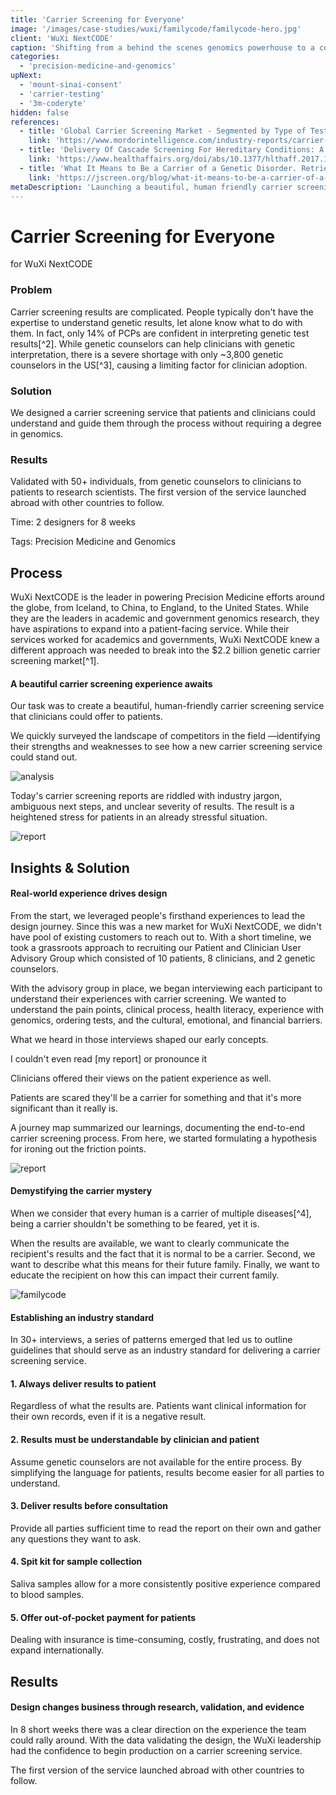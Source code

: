 ```yaml
---
title: 'Carrier Screening for Everyone'
image: '/images/case-studies/wuxi/familycode/familycode-hero.jpg'
client: 'WuXi NextCODE'
caption: 'Shifting from a behind the scenes genomics powerhouse to a consumer-friendly service.'
categories:
  - 'precision-medicine-and-genomics'
upNext:
  - 'mount-sinai-consent'
  - 'carrier-testing'
  - '3m-coderyte'
hidden: false
references:
  - title: 'Global Carrier Screening Market - Segmented by Type of Test, Disease, and Geography - Growth, Trends and Forecasts. Retrieved July 24, 2018, from '
    link: 'https://www.mordorintelligence.com/industry-reports/carrier-screening-market'
  - title: 'Delivery Of Cascade Screening For Hereditary Conditions: A Scoping Review Of The Literature. Retrieved July 24, 2018, from '
    link: 'https://www.healthaffairs.org/doi/abs/10.1377/hlthaff.2017.1630'
  - title: 'What It Means to Be a Carrier of a Genetic Disorder. Retrieved July 24, 2018, from'
    link: 'https://jscreen.org/blog/what-it-means-to-be-a-carrier-of-a-genetic-disorder/'
metaDescription: 'Launching a beautiful, human friendly carrier screening service for planning healthy families.'
---
```



# Carrier Screening for Everyone

for WuXi NextCODE

### Problem

Carrier screening results are complicated. People typically don't have the expertise to understand genetic results, let alone know what to do with them. In fact, only 14% of PCPs are confident in interpreting genetic test results[^2]. While genetic counselors can help clinicians with genetic interpretation, there is a severe shortage with only ~3,800 genetic counselors in the US[^3], causing a limiting factor for clinician adoption.

### Solution

We designed a carrier screening service that patients and clinicians could understand and guide them through the process without requiring a degree in genomics.

### Results

Validated with 50+ individuals, from genetic counselors to clinicians to patients to research scientists. The first version of the service launched abroad with other countries to follow.

<span class="text--uppercase text--gray text--bold text--spacing text--md">Time:</span> 2 designers for 8 weeks

<span class="text--uppercase text--gray text--bold text--spacing text--md">Tags:</span> Precision Medicine and Genomics
<Divider />

## Process

WuXi NextCODE is the leader in powering Precision Medicine efforts around the globe, from Iceland, to China, to England, to the United States. While they are the leaders in academic and government genomics research, they have aspirations to expand into a patient-facing service. While their services worked for academics and governments, WuXi NextCODE knew a different approach was needed to break into the \$2.2 billion genetic carrier screening market[^1].

#### A beautiful carrier screening experience awaits

Our task was to create a beautiful, human-friendly carrier screening service that clinicians could offer to patients.

We quickly surveyed the landscape of competitors in the field &mdash;identifying their strengths and weaknesses to see how a new carrier screening service could stand out.

![analysis](/images/case-studies/wuxi/familycode/familycode-competitive-analysis-2.jpg)

Today's carrier screening reports are riddled with industry jargon, ambiguous next steps, and unclear severity of results. The result is a heightened stress for patients in an already stressful situation.

![report](/images/case-studies/wuxi/familycode/familycode-report.jpg)

<Divider />

## Insights & Solution

#### Real-world experience drives design

From the start, we leveraged people's firsthand experiences to lead the design journey. Since this was a new market for WuXi NextCODE, we didn't have pool of existing customers to reach out to. With a short timeline, we took a grassroots approach to recruiting our Patient and Clinician User Advisory Group which consisted of 10 patients, 8 clinicians, and 2 genetic counselors.

With the advisory group in place, we began interviewing each participant to understand their experiences with carrier screening. We wanted to understand the pain points, clinical process, health literacy, experience with genomics, ordering tests, and the cultural, emotional, and financial barriers.

What we heard in those interviews shaped our early concepts.

<Quote quotee="Patient" quoteeSub="">
  I couldn't even read [my report] or pronounce it
</Quote>

Clinicians offered their views on the patient experience as well.

<Quote quotee="Clinician" quoteeSub="">
  Patients are scared they'll be a carrier for something and that it's more
  significant than it really is.
</Quote>

A journey map summarized our learnings, documenting the end-to-end carrier screening process. From here, we started formulating a hypothesis for ironing out the friction points.

![report](/images/case-studies/wuxi/familycode/familycode-journey-map.jpg)

#### Demystifying the carrier mystery

When we consider that every human is a carrier of multiple diseases[^4], being a carrier shouldn't be something to be feared, yet it is.

When the results are available, we want to clearly communicate the recipient's results and the fact that it is normal to be a carrier. Second, we want to describe what this means for their future family. Finally, we want to educate the recipient on how this can impact their current family.

![familycode](/images/case-studies/wuxi/familycode/familycode-mockup2.jpg)

#### Establishing an industry standard

In 30+ interviews, a series of patterns emerged that led us to outline guidelines that should serve as an industry standard for delivering a carrier screening service.

#### 1. Always deliver results to patient

Regardless of what the results are. Patients want clinical information for their own records, even if it is a negative result.

#### 2. Results must be understandable by clinician and patient

Assume genetic counselors are not available for the entire process. By simplifying the language for patients, results become easier for all parties to understand.

#### 3. Deliver results before consultation

Provide all parties sufficient time to read the report on their own and gather any questions they want to ask.

#### 4. Spit kit for sample collection

Saliva samples allow for a more consistently positive experience compared to blood samples.

#### 5. Offer out-of-pocket payment for patients

Dealing with insurance is time-consuming, costly, frustrating, and does not expand internationally.

<Divider />

## Results

#### Design changes business through research, validation, and evidence

In 8 short weeks there was a clear direction on the experience the team could rally around. With the data validating the design, the WuXi leadership had the confidence to begin production on a carrier screening service.

The first version of the service launched abroad with other countries to follow.
